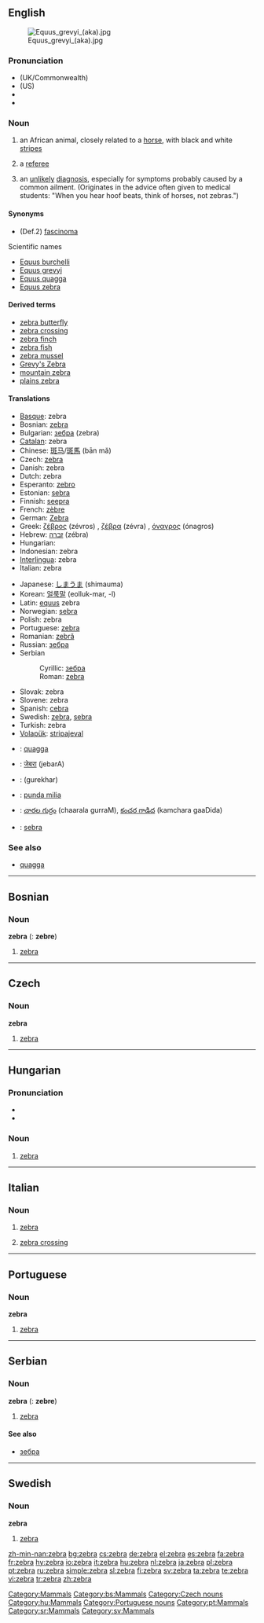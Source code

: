 {{see|Zebra|zebră}}
{{wikipedia}}
==English==
[[Image:Equus grevyi (aka).jpg|thumb]]

===Pronunciation===
* (UK/Commonwealth) {{IPA|/ˈzɛbrə/}}
* (US) {{IPA|/ˈziːbrə/}}
*{{audio|en-uk-zebra.ogg|Audio (UK)}}
*{{audio|en-us-zebra.ogg|Audio (US)}}

===Noun===
{{en-noun}}

# an African animal, closely related to a [[horse]], with black and white [[stripe]]s
# {{context|sports|slang}} a [[referee]]
# {{context|medical|slang}} an [[unlikely]] [[diagnosis]], especially for symptoms probably caused by a common ailment. (Originates in the advice often given to medical students: "When you hear hoof beats, think of horses, not zebras.")

====Synonyms====
*(Def.2) [[fascinoma]]
;Scientific names
*[[Equus burchelli]]
*[[Equus grevyi]]
*[[Equus quagga]]
*[[Equus zebra]]

====Derived terms====
*[[zebra butterfly]]
*[[zebra crossing]]
*[[zebra finch]]
*[[zebra fish]]
*[[zebra mussel]]
*[[Grevy's Zebra]]
*[[mountain zebra]]
*[[plains zebra]]

====Translations====
{{trans-top|African animal}}
*[[Basque]]: zebra
*Bosnian: [[#Bosnian|zebra]] {{f}}
*Bulgarian: [[зебра]] (zebra) {{f}}
*[[Catalan]]: zebra {{f}}
*Chinese: [[斑马]]/[[斑馬]] (bān mǎ)
*Czech: [[#Czech|zebra]] {{f}}
*Danish: zebra
*Dutch: zebra {{m}}
*Esperanto: [[zebro]]
*Estonian: [[sebra]]
*Finnish: [[seepra]]
*French: [[zèbre]] {{m}}
*German: [[Zebra]] {{n}}
*Greek: [[ζέβρος]] (zévros) {{m}}, [[ζέβρα]] (zévra) {{f}}, [[όναγρος]] (ónagros) {{m}}
*Hebrew: [[זברה]] (zébra) {{f}}
*Hungarian: {{t|hu|zebra}}
*Indonesian: zebra
*[[Interlingua]]: zebra
*Italian: zebra
{{trans-mid}}
*Japanese: [[しまうま]] (shimauma)
*Korean: [[얼룩말]] (eolluk-mar, -l)
*Latin: [[equus]] zebra
*Norwegian: [[sebra]] {{m}}
*Polish: zebra {{f}}
*Portuguese: [[#Portuguese|zebra]] {{f}}
*Romanian: [[zebră]] {{f}}
*Russian: [[зебра#Russian|зебра]]
*Serbian
*:Cyrillic: [[зебра#Serbian|зебра]] {{f}}
*:Roman: [[#Serbian|zebra]] {{f}}
*Slovak: zebra {{f}}
*Slovene: zebra {{f}}
*Spanish: [[cebra]] {{f}}
*Swedish: [[#Swedish|zebra]], {{c}} [[sebra]] {{c}}
*Turkish: zebra
*[[Volapük]]: [[stripajeval]]
{{trans-bottom}}

{{checktrans-top}}
*{{ttbc|Afrikaans}}: [[quagga]]
*{{ttbc|Hindi}}: [[जेबरा]] (jebarA)
*{{ttbc|Persian}}: {{FAchar|[[گورخر]]}} (gurekhar)
*{{ttbc|Swahili}}: [[punda milia]]
*{{ttbc|Telugu}}: [[చారల గుర్రం]] (chaarala gurraM), [[కంచర గాడిద]] (kamchara gaaDida)
*{{ttbc|Welsh}}: [[sebra]]
{{checktrans-bottom}}

===See also===
*[[quagga]]

[[Category:Mammals]]

----

==Bosnian==

===Noun===
'''zebra''' {{f}} ({{p}}: '''zebre''')

# [[zebra#English|zebra]]

[[Category:bs:Mammals]]

----

==Czech==

===Noun===
'''zebra''' {{f}}

# [[#English|zebra]]

[[Category:Czech nouns]]

----

==Hungarian==

===Pronunciation===
*{{IPA|/ˈzɛbrɒ/|lang=hu}}
*{{hyphenation|zeb|ra}}

===Noun===
{{hu-noun|pl=zebrák}}

# [[#English|zebra]]

[[Category:hu:Mammals]]

----

==Italian==

===Noun===
{{it-noun|zebr|f|a|e}}

# [[#English|zebra]]
# {{in plural|informal|lang=it}} [[zebra crossing]]

----

==Portuguese==

===Noun===
'''zebra''' {{f}}

# [[zebra#English|zebra]]

[[Category:Portuguese nouns]]
[[Category:pt:Mammals]]

----

==Serbian==

===Noun===
'''zebra''' {{f}} ({{p}}: '''zebre''')

# [[zebra#English|zebra]]

====See also====
*[[зебра#Serbian|зебра]]

[[Category:sr:Mammals]]

----

==Swedish==

===Noun===
{{sv-noun|gender=common gender|zebra|zebran|zebror|zebrorna|zebras|zebrans|zebrors|zebrornas}}
'''zebra'''

# [[#English|zebra]]

[[Category:sv:Mammals]]

[[zh-min-nan:zebra]]
[[bg:zebra]]
[[cs:zebra]]
[[de:zebra]]
[[el:zebra]]
[[es:zebra]]
[[fa:zebra]]
[[fr:zebra]]
[[hy:zebra]]
[[io:zebra]]
[[it:zebra]]
[[hu:zebra]]
[[nl:zebra]]
[[ja:zebra]]
[[pl:zebra]]
[[pt:zebra]]
[[ru:zebra]]
[[simple:zebra]]
[[sl:zebra]]
[[fi:zebra]]
[[sv:zebra]]
[[ta:zebra]]
[[te:zebra]]
[[vi:zebra]]
[[tr:zebra]]
[[zh:zebra]]